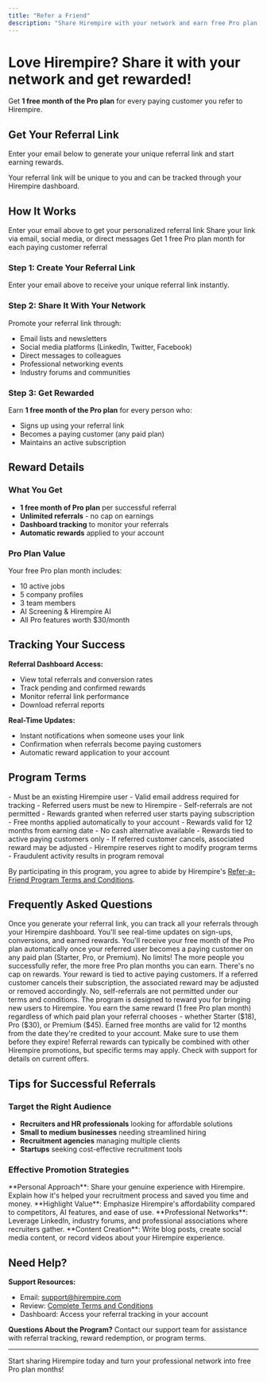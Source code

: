 ```yaml
---
title: "Refer a Friend"
description: "Share Hirempire with your network and earn free Pro plan months for every paying customer you refer"
---
```


# Love Hirempire? Share it with your network and get rewarded!

Get **1 free month of the Pro plan** for every paying customer you refer to Hirempire.

## Get Your Referral Link

Enter your email below to generate your unique referral link and start earning rewards.

<div id="referral-form">
  <!-- The referral form component will be embedded here -->
</div>

<Info>
  Your referral link will be unique to you and can be tracked through your Hirempire dashboard.
</Info>

## How It Works

<CardGroup cols={3}>
  <Card title="1. Generate Link" icon="link">
    Enter your email above to get your personalized referral link
  </Card>
  <Card title="2. Share & Promote" icon="share">
    Share your link via email, social media, or direct messages
  </Card>
  <Card title="3. Earn Rewards" icon="gift">
    Get 1 free Pro plan month for each paying customer referral
  </Card>
</CardGroup>

### Step 1: Create Your Referral Link
Enter your email above to receive your unique referral link instantly.

### Step 2: Share It With Your Network
Promote your referral link through:
- Email lists and newsletters
- Social media platforms (LinkedIn, Twitter, Facebook)
- Direct messages to colleagues
- Professional networking events
- Industry forums and communities

### Step 3: Get Rewarded
Earn **1 free month of the Pro plan** for every person who:
- Signs up using your referral link
- Becomes a paying customer (any paid plan)
- Maintains an active subscription

## Reward Details

### What You Get
- **1 free month of Pro plan** per successful referral
- **Unlimited referrals** - no cap on earnings
- **Dashboard tracking** to monitor your referrals
- **Automatic rewards** applied to your account

### Pro Plan Value
Your free Pro plan month includes:
- 10 active jobs
- 5 company profiles  
- 3 team members
- AI Screening & Hirempire AI
- All Pro features worth $30/month

## Tracking Your Success

**Referral Dashboard Access:**
- View total referrals and conversion rates
- Track pending and confirmed rewards
- Monitor referral link performance
- Download referral reports

**Real-Time Updates:**
- Instant notifications when someone uses your link
- Confirmation when referrals become paying customers
- Automatic reward application to your account

## Program Terms

<AccordionGroup>
  <Accordion icon="file-text" title="Eligibility Requirements">
    - Must be an existing Hirempire user
    - Valid email address required for tracking
    - Referred users must be new to Hirempire
    - Self-referrals are not permitted
  </Accordion>
  
  <Accordion icon="calendar" title="Reward Timeline">
    - Rewards granted when referred user starts paying subscription
    - Free months applied automatically to your account
    - Rewards valid for 12 months from earning date
    - No cash alternative available
  </Accordion>
  
  <Accordion icon="warning" title="Important Conditions">
    - Rewards tied to active paying customers only
    - If referred customer cancels, associated reward may be adjusted
    - Hirempire reserves right to modify program terms
    - Fraudulent activity results in program removal
  </Accordion>
</AccordionGroup>

By participating in this program, you agree to abide by Hirempire's [Refer-a-Friend Program Terms and Conditions](https://hirempire.com/ref-terms).

## Frequently Asked Questions

<AccordionGroup>
  <Accordion title="How do I track my referrals?">
    Once you generate your referral link, you can track all your referrals through your Hirempire dashboard. You'll see real-time updates on sign-ups, conversions, and earned rewards.
  </Accordion>
  
  <Accordion title="When do I receive my reward?">
    You'll receive your free month of the Pro plan automatically once your referred user becomes a paying customer on any paid plan (Starter, Pro, or Premium).
  </Accordion>
  
  <Accordion title="Is there a limit to how many people I can refer?">
    No limits! The more people you successfully refer, the more free Pro plan months you can earn. There's no cap on rewards.
  </Accordion>
  
  <Accordion title="What happens if someone I refer cancels?">
    Your reward is tied to active paying customers. If a referred customer cancels their subscription, the associated reward may be adjusted or removed accordingly.
  </Accordion>
  
  <Accordion title="Can I refer myself or use my own link?">
    No, self-referrals are not permitted under our terms and conditions. The program is designed to reward you for bringing new users to Hirempire.
  </Accordion>
  
  <Accordion title="What if my referred user chooses a different plan?">
    You earn the same reward (1 free Pro plan month) regardless of which paid plan your referral chooses - whether Starter ($18), Pro ($30), or Premium ($45).
  </Accordion>
  
  <Accordion title="How long are my earned rewards valid?">
    Earned free months are valid for 12 months from the date they're credited to your account. Make sure to use them before they expire!
  </Accordion>
  
  <Accordion title="Can I combine referral rewards with other promotions?">
    Referral rewards can typically be combined with other Hirempire promotions, but specific terms may apply. Check with support for details on current offers.
  </Accordion>
</AccordionGroup>

## Tips for Successful Referrals

### Target the Right Audience
- **Recruiters and HR professionals** looking for affordable solutions
- **Small to medium businesses** needing streamlined hiring
- **Recruitment agencies** managing multiple clients
- **Startups** seeking cost-effective recruitment tools

### Effective Promotion Strategies

<Tip>
**Personal Approach**: Share your genuine experience with Hirempire. Explain how it's helped your recruitment process and saved you time and money.
</Tip>

<Tip>
**Highlight Value**: Emphasize Hirempire's affordability compared to competitors, AI features, and ease of use.
</Tip>

<Tip>
**Professional Networks**: Leverage LinkedIn, industry forums, and professional associations where recruiters gather.
</Tip>

<Tip>
**Content Creation**: Write blog posts, create social media content, or record videos about your Hirempire experience.
</Tip>

## Need Help?

**Support Resources:**
- Email: [support@hirempire.com](mailto:support@hirempire.com)
- Review: [Complete Terms and Conditions](https://hirempire.com/ref-terms)
- Dashboard: Access your referral tracking in your account

**Questions About the Program?**
Contact our support team for assistance with referral tracking, reward redemption, or program terms.

---

Start sharing Hirempire today and turn your professional network into free Pro plan months!